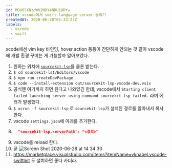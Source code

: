 ```yaml
---
id: MDU6SXNzdWU2NDY4NDU1ODY=
title: vscode에서 swift language server 돌리기
createdAt: 2020-06-28T05:33:23Z
labels:
  - vscode
  - swift
---
```


xcode에선 vim key 바인딩, hover action 등등이 간단하게 안되는 것 같아 vscode에 개발 환경 꾸미는 게 가능할까 알아보았다.

1. 원하는 위치에 [`sourcekit-lsp`](https://github.com/apple/sourcekit-lsp)를 클론 받는다.
1. `$ cd sourcekit-lst/Editors/vscode`
1. `$ npm run createDevPackage`
1. `$ code --install-extension out/sourcekit-lsp-vscode-dev.vsix`
1. 공식엔 여기까지 하면 된다고 나와있긴 한데, vscode에서 `Starting client failed Launching server using command sourcekit-lsp failed.` 라며 에러가 발생했다.
1. `$ xcrun -f sourcekit-lsp` 로 `sourcekit-lsp`가 설치된 경로를 알아내서 복사한다.
1. vscode `settings.json`에 아래를 추가한다.
1. 
   ```json
     "sourcekit-lsp.serverPath": "<경로>"
   ```
1. vscode를 reload 한다.
1. 굳
   ![Screen Shot 2020-06-28 at 14 34 30](https://user-images.githubusercontent.com/31644638/85938935-81874380-b94c-11ea-9a12-3c28e6c9f941.png)
1. https://marketplace.visualstudio.com/items?itemName=vknabel.vscode-swiftlint 도 설치하면 좋다 카더라.
